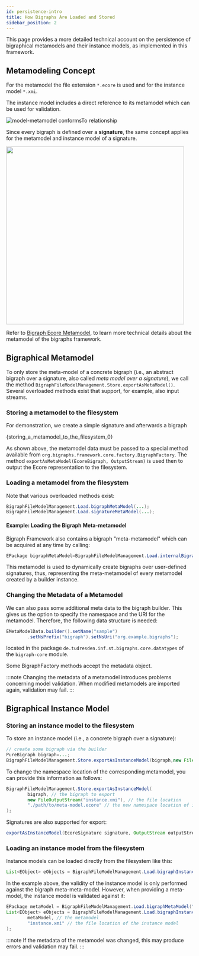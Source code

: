 ```yaml
---
id: persistence-intro
title: How Bigraphs Are Loaded and Stored
sidebar_position: 2
---
```




This page provides a more detailed technical account on the persistence of bigraphical metamodels and their instance models,
as implemented in this framework.

## Metamodeling Concept

For the metamodel the file extension `*.ecore` is used and for the instance model `*.xmi`.

The instance model includes a direct reference to its metamodel which can be used for validation.

![model-metamodel conformsTo relationship](../assets/persistence/model-metamodel.png)

Since every bigraph is defined over a **signature**,
the same concept applies for the metamodel and instance model of a signature.

<img width="480"
     src="https://raw.githubusercontent.com/bigraph-toolkit-suite/bigraphs.bigraph-ecore-metamodel/55f9b4a6e2fc89322caf595a35b5e4f27cf5a773/etc/metamodel-workflow.png" />

Refer to [Bigraph Ecore Metamodel](https://github.com/bigraph-toolkit-suite/bigraphs.bigraph-ecore-metamodel?tab=readme-ov-file#how-to-use-the-specification), to learn more technical details about the metamodel of the bigraphs framework.

## Bigraphical Metamodel

To only store the meta-model of a concrete bigraph (i.e., an abstract bigraph over a signature, also called *meta model
over a signature*), we call the method `BigraphFileModelManagement.Store.exportAsMetaModel()`.
Several overloaded methods exist that support, for example, also input streams.

### Storing a metamodel to the filesystem

For demonstration, we create a simple signature and afterwards a bigraph

<CodeBlock className="language-java">{storing_a_metamodel_to_the_filesystem_0}</CodeBlock>

As shown above, the metamodel data must be passed to a special method available
from `org.bigraphs.framework.core.factory.BigraphFactory`. The
method `exportAsMetaModel(EcoreBigraph, OutputStream)` is used then to output the Ecore representation to the
filesystem.

### Loading a metamodel from the filesystem

Note that various overloaded methods exist:

```java
BigraphFileModelManagement.Load.bigraphMetaModel(...);
BigraphFileModelManagement.Load.signatureMetaModel(...);
```

#### Example: Loading the Bigraph Meta-metamodel

Bigraph Framework also contains a bigraph "meta-metamodel" which can be acquired at any time by calling:

```java
EPackage bigraphMetaModel=BigraphFileModelManagement.Load.internalBigraphMetaMetaModel();
```

This metamodel is used to dynamically create bigraphs over user-defined signatures, thus, representing the
meta-metamodel of every metamodel created by a builder instance.

### Changing the Metadata of a Metamodel

We can also pass some additional meta data to the bigraph builder.
This gives us the option to specify the namespace and the URI for the metamodel.
Therefore, the following data structure is needed:

```java
EMetaModelData.builder().setName("sample")
        .setNsPrefix("bigraph").setNsUri("org.example.bigraphs");
```

located in the package `de.tudresden.inf.st.bigraphs.core.datatypes` of the `bigraph-core` module.

Some BigraphFactory methods accept the metadata object.

:::note
Changing the metadata of a metamodel introduces problems concerning model validation.
When modified metamodels are imported again, validation may fail.
:::

## Bigraphical Instance Model

### Storing an instance model to the filesystem

To store an instance model (i.e., a concrete bigraph over a signature):

```java
// create some bigraph via the builder
PureBigraph bigraph=...;
BigraphFileModelManagement.Store.exportAsInstanceModel(bigraph,new FileOutputStream("instance-model.xmi"));
```

To change the namespace location of the corresponding metamodel, you can provide this information as follows:

```java
BigraphFileModelManagement.Store.exportAsInstanceModel(
        bigraph, // the bigraph to export
        new FileOutputStream("instance.xmi"), // the file location
        "./path/to/meta-model.ecore" // the new namespace location of its metamodel
);
```

Signatures are also supported for export:

```java
exportAsInstanceModel(EcoreSignature signature, OutputStream outputStream)
```

### Loading an instance model from the filesystem

Instance models can be loaded directly from the filesystem like this:

```java
List<EObject> eObjects = BigraphFileModelManagement.Load.bigraphInstanceModel("instance.xmi");
```

In the example above, the validity of the instance model is only performed against the bigraph meta-meta-model. However,
when providing a meta-model, the instance model is validated against it:

```java
EPackage metaModel = BigraphFileModelManagement.Load.bigraphMetaModel("meta-model.ecore");
List<EObject> eObjects = BigraphFileModelManagement.Load.bigraphInstanceModel(
        metaModel, // the metamodel
        "instance.xmi" // the file location of the instance model
);
```

:::note
If the metadata of the metamodel was changed, this may produce errors and validation may fail.
:::

